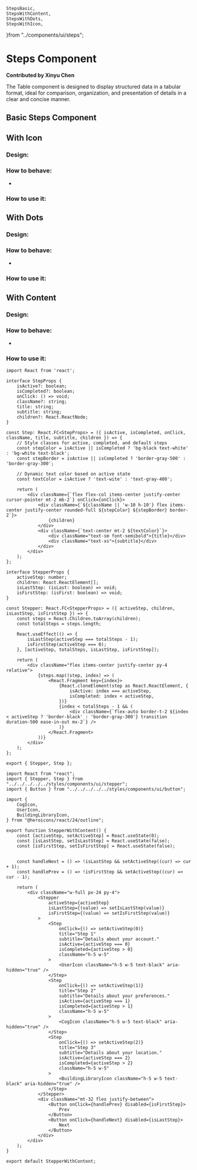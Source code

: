     StepsBasic,
    StepsWithContent,
    StepsWithDots,
    StepsWithIcon,
}from "../components/ui/steps";


# Steps Component

**Contributed by Xinyu Chen**

The Table component is designed to display structured data in a tabular format, ideal for comparison, organization, and presentation of details in a clear and concise manner.

## Basic Steps Component

<StepsBasic/>

## With Icon

### Design:

### How to behave:

-
### How to use it:

<StepsWithIcon/>

## With Dots

### Design:

### How to behave:

-
### How to use it:

<StepsWithDots/>

## With Content

### Design:

### How to behave:

-
### How to use it:

<StepsWithContent/>


```
import React from 'react';

interface StepProps {
    isActive?: boolean;
    isCompleted?: boolean;
    onClick: () => void;
    className?: string;
    title: string;
    subtitle: string;
    children?: React.ReactNode;
}

const Step: React.FC<StepProps> = ({ isActive, isCompleted, onClick, className, title, subtitle, children }) => {
    // Style classes for active, completed, and default steps
    const stepColor = isActive || isCompleted ? 'bg-black text-white' : 'bg-white text-black';
    const stepBorder = isActive || isCompleted ? 'border-gray-500' : 'border-gray-300';

    // Dynamic text color based on active state
    const textColor = isActive ? 'text-wite' : 'text-gray-400';

    return (
        <div className={`flex flex-col items-center justify-center cursor-pointer mt-2 mb-2`} onClick={onClick}>
            <div className={`${className || 'w-10 h-10'} flex items-center justify-center rounded-full ${stepColor} ${stepBorder} border-2`}>
                {children}
            </div>
            <div className={`text-center mt-2 ${textColor}`}>
                <div className="text-sm font-semibold">{title}</div>
                <div className="text-xs">{subtitle}</div>
            </div>
        </div>
    );
};

interface StepperProps {
    activeStep: number;
    children: React.ReactElement[];
    isLastStep: (isLast: boolean) => void;
    isFirstStep: (isFirst: boolean) => void;
}

const Stepper: React.FC<StepperProps> = ({ activeStep, children, isLastStep, isFirstStep }) => {
    const steps = React.Children.toArray(children);
    const totalSteps = steps.length;

    React.useEffect(() => {
        isLastStep(activeStep === totalSteps - 1);
        isFirstStep(activeStep === 0);
    }, [activeStep, totalSteps, isLastStep, isFirstStep]);

    return (
        <div className="flex items-center justify-center py-4 relative">
            {steps.map((step, index) => (
                <React.Fragment key={index}>
                    {React.cloneElement(step as React.ReactElement, {
                        isActive: index === activeStep,
                        isCompleted: index < activeStep,
                    })}
                    {index < totalSteps - 1 && (
                        <div className={`flex-auto border-t-2 ${index < activeStep ? 'border-black' : 'border-gray-300'} transition duration-500 ease-in-out mx-2`} />
                    )}
                </React.Fragment>
            ))}
        </div>
    );
};

export { Stepper, Step };

```
```
import React from "react";
import { Stepper, Step } from "../../../../../styles/components/ui/stepper";
import { Button } from "../../../../../styles/components/ui/button";

import {
    CogIcon,
    UserIcon,
    BuildingLibraryIcon,
} from "@heroicons/react/24/outline";

export function StepperWithContent() {
    const [activeStep, setActiveStep] = React.useState(0);
    const [isLastStep, setIsLastStep] = React.useState(false);
    const [isFirstStep, setIsFirstStep] = React.useState(false);


    const handleNext = () => !isLastStep && setActiveStep((cur) => cur + 1);
    const handlePrev = () => !isFirstStep && setActiveStep((cur) => cur - 1);

    return (
        <div className="w-full px-24 py-4">
            <Stepper
                activeStep={activeStep}
                isLastStep={(value) => setIsLastStep(value)}
                isFirstStep={(value) => setIsFirstStep(value)}
            >
                <Step
                    onClick={() => setActiveStep(0)}
                    title="Step 1"
                    subtitle="Details about your account."
                    isActive={activeStep === 0}
                    isCompleted={activeStep > 0}
                    className="h-5 w-5"
                >
                    <UserIcon className="h-5 w-5 text-black" aria-hidden="true" />
                </Step>
                <Step
                    onClick={() => setActiveStep(1)}
                    title="Step 2"
                    subtitle="Details about your preferences."
                    isActive={activeStep === 1}
                    isCompleted={activeStep > 1}
                    className="h-5 w-5"
                >
                    <CogIcon className="h-5 w-5 text-black" aria-hidden="true" />
                </Step>
                <Step
                    onClick={() => setActiveStep(2)}
                    title="Step 3"
                    subtitle="Details about your location."
                    isActive={activeStep === 2}
                    isCompleted={activeStep > 2}
                    className="h-5 w-5"
                >
                    <BuildingLibraryIcon className="h-5 w-5 text-black" aria-hidden="true" />
                </Step>
            </Stepper>
            <div className="mt-32 flex justify-between">
                <Button onClick={handlePrev} disabled={isFirstStep}>
                    Prev
                </Button>
                <Button onClick={handleNext} disabled={isLastStep}>
                    Next
                </Button>
            </div>
        </div>
    );
}

export default StepperWithContent;
```